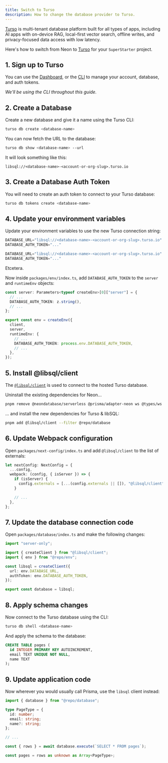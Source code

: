 ```yaml
---
title: Switch to Turso
description: How to change the database provider to Turso.
---
```


[Turso](https://turso.tech) is multi-tenant database platform built for all types of apps, including AI apps with on-device RAG, local-first vector search, offline writes, and privacy-focused data access with low latency.

Here's how to switch from Neon to [Turso](https://turso.tech) for your `SuperStarter` project.

## 1. Sign up to Turso

You can use the [Dashboard](https://app.turso.tech), or the [CLI](https://docs.turso.tech/cli) to manage your account, database, and auth tokens.

_We'll be using the CLI throughout this guide._

## 2. Create a Database

Create a new database and give it a name using the Turso CLI:

```sh Terminal
turso db create <database-name>
```

You can now fetch the URL to the database:

```sh Terminal
turso db show <database-name> --url
```

It will look something like this:

```
libsql://<database-name>-<account-or-org-slug>.turso.io
```

## 3. Create a Database Auth Token

You will need to create an auth token to connect to your Turso database:

```sh Terminal
turso db tokens create <database-name>
```

## 4. Update your environment variables

Update your environment variables to use the new Turso connection string:

```js apps/database/.env
DATABASE_URL="libsql://<database-name>-<account-or-org-slug>.turso.io"
DATABASE_AUTH_TOKEN="..."
```

```js apps/app/.env.local
DATABASE_URL="libsql://<database-name>-<account-or-org-slug>.turso.io"
DATABASE_AUTH_TOKEN="..."
```

Etcetera.

Now inside `packages/env/index.ts`, add `DATABASE_AUTH_TOKEN` to the `server` and `runtimeEnv` objects:

```ts {3,12}
const server: Parameters<typeof createEnv>[0]["server"] = {
  // ...
  DATABASE_AUTH_TOKEN: z.string(),
  // ...
};

export const env = createEnv({
  client,
  server,
  runtimeEnv: {
    // ...
    DATABASE_AUTH_TOKEN: process.env.DATABASE_AUTH_TOKEN,
    // ...
  },
});
```

## 5. Install @libsql/client

The [`@libsql/client`](https://www.npmjs.com/@libsql/client) is used to connect to the hosted Turso database.

Uninstall the existing dependencies for Neon...

```sh Terminal
pnpm remove @neondatabase/serverless @prisma/adapter-neon ws @types/ws --filter @repo/database
```

... and install the new dependencies for Turso & libSQL:

```sh Terminal
pnpm add @libsql/client --filter @repo/database
```

## 6. Update Webpack configuration

Open `packages/next-config/index.ts` and add `@libsql/client` to the list of externals:

```ts packages/next-config/index.ts {5}
let nextConfig: NextConfig = {
  ...config,
  webpack: (config, { isServer }) => {
    if (isServer) {
      config.externals = [...(config.externals || []), "@libsql/client"];
    }

    // ...
  },
};
```

## 7. Update the database connection code

Open `packages/database/index.ts` and make the following changes:

```ts packages/database/index.ts
import "server-only";

import { createClient } from "@libsql/client";
import { env } from "@repo/env";

const libsql = createClient({
  url: env.DATABASE_URL,
  authToken: env.DATABASE_AUTH_TOKEN,
});

export const database = libsql;
```

## 8. Apply schema changes

Now connect to the Turso database using the CLI:

```sh Terminal
turso db shell <database-name>
```

And apply the schema to the database:

```sql
CREATE TABLE pages (
  id INTEGER PRIMARY KEY AUTOINCREMENT,
  email TEXT UNIQUE NOT NULL,
  name TEXT
);
```

## 9. Update application code

Now wherever you would usually call Prisma, use the `libsql` client instead:

```ts packages/app/app/(authenticated)/page.tsx
import { database } from "@repo/database";

type PageType = {
  id: number;
  email: string;
  name?: string;
};

// ...

const { rows } = await database.execute(`SELECT * FROM pages`);

const pages = rows as unknown as Array<PageType>;
```

